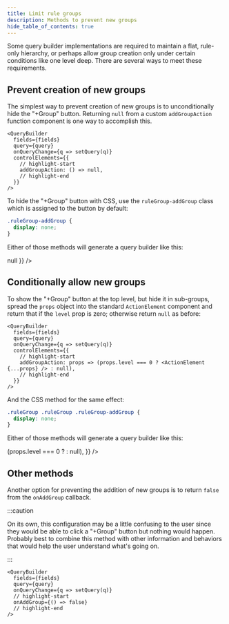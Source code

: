 ```yaml
---
title: Limit rule groups
description: Methods to prevent new groups
hide_table_of_contents: true
---
```



Some query builder implementations are required to maintain a flat, rule-only hierarchy, or perhaps allow group creation only under certain conditions like one level deep. There are several ways to meet these requirements.

## Prevent creation of new groups

The simplest way to prevent creation of new groups is to unconditionally hide the "+Group" button. Returning `null` from a custom `addGroupAction` function component is one way to accomplish this.

```tsx
<QueryBuilder
  fields={fields}
  query={query}
  onQueryChange={q => setQuery(q)}
  controlElements={{
    // highlight-start
    addGroupAction: () => null,
    // highlight-end
  }}
/>
```

To hide the "+Group" button with CSS, use the `ruleGroup-addGroup` class which is assigned to the button by default:

```css
.ruleGroup-addGroup {
  display: none;
}
```

Either of those methods will generate a query builder like this:

<BrowserWindow>
  <QueryBuilderEmbed controlElements={{ addGroupAction: () => null }} />
</BrowserWindow>

## Conditionally allow new groups

To show the "+Group" button at the top level, but hide it in sub-groups, spread the `props` object into the standard `ActionElement` component and return that if the `level` prop is zero; otherwise return `null` as before:

```tsx
<QueryBuilder
  fields={fields}
  query={query}
  onQueryChange={q => setQuery(q)}
  controlElements={{
    // highlight-start
    addGroupAction: props => (props.level === 0 ? <ActionElement {...props} /> : null),
    // highlight-end
  }}
/>
```

And the CSS method for the same effect:

```css
.ruleGroup .ruleGroup .ruleGroup-addGroup {
  display: none;
}
```

Either of those methods will generate a query builder like this:

<BrowserWindow>
  <QueryBuilderEmbed
    defaultQuery={{
      combinator: 'and',
      rules: [
        { combinator: 'and', rules: [] },
        { combinator: 'and', rules: [] },
      ],
    }}
    controlElements={{
      addGroupAction: props => (props.level === 0 ? <ActionElement {...props} /> : null),
    }}
  />
</BrowserWindow>

## Other methods

Another option for preventing the addition of new groups is to return `false` from the `onAddGroup` callback.

:::caution

On its own, this configuration may be a little confusing to the user since they would be able to click a "+Group" button but nothing would happen. Probably best to combine this method with other information and behaviors that would help the user understand what's going on.

:::

```tsx
<QueryBuilder
  fields={fields}
  query={query}
  onQueryChange={q => setQuery(q)}
  // highlight-start
  onAddGroup={() => false}
  // highlight-end
/>
```
